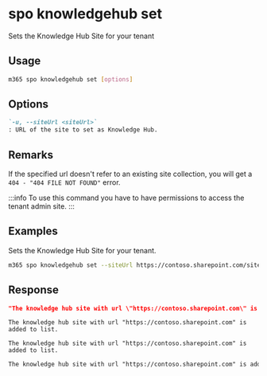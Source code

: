 
# spo knowledgehub set

Sets the Knowledge Hub Site for your tenant

## Usage

```sh
m365 spo knowledgehub set [options]
```

## Options

```md defintion-list
`-u, --siteUrl <siteUrl>`
: URL of the site to set as Knowledge Hub.
```

<Global />

## Remarks

If the specified url doesn't refer to an existing site collection, you will get a `404 - "404 FILE NOT FOUND"` error.

:::info
To use this command you have to have permissions to access the tenant admin site.
:::
    
## Examples

Sets the Knowledge Hub Site for your tenant.

```sh
m365 spo knowledgehub set --siteUrl https://contoso.sharepoint.com/sites/knowledgesite
```

## Response

<Tabs>
  <TabItem value="json" label="JSON">

  ```json
  "The knowledge hub site with url \"https://contoso.sharepoint.com\" is added to list."
  ```

  </TabItem>
  <TabItem value="text" label="Text">

  ```text
  The knowledge hub site with url "https://contoso.sharepoint.com" is added to list.
  ```

  </TabItem>
  <TabItem value="csv" label="CSV">

  ```csv
  The knowledge hub site with url "https://contoso.sharepoint.com" is added to list.
  ```

  </TabItem>
  <TabItem value="md" label="Markdown">

  ```md
  The knowledge hub site with url "https://contoso.sharepoint.com" is added to list.
  ```

  </TabItem>
</Tabs>

